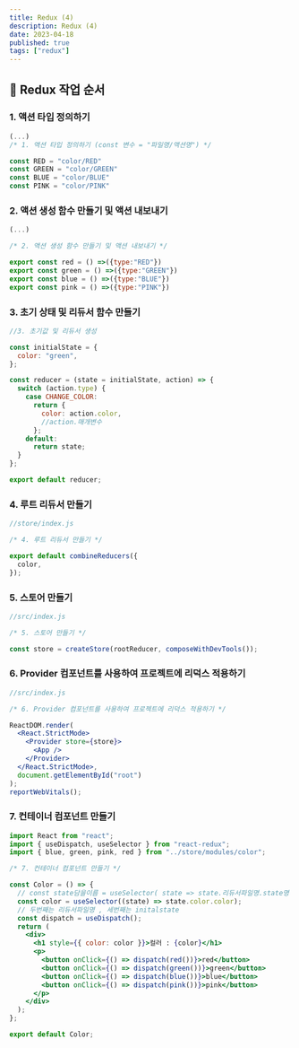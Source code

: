 ```yaml
---
title: Redux (4)
description: Redux (4)
date: 2023-04-18
published: true
tags: ["redux"]
---
```


## 🚀 **Redux 작업 순서**

### **1. 액션 타입 정의하기**

```jsx
(...)
/* 1. 액션 타입 정의하기 (const 변수 = "파일명/액션명") */

const RED = "color/RED"
const GREEN = "color/GREEN"
const BLUE = "color/BLUE"
const PINK = "color/PINK"
```

### **2. 액션 생성 함수 만들기 및 액션 내보내기**

```jsx
(...)

/* 2. 액션 생성 함수 만들기 및 액션 내보내기 */

export const red = () =>({type:"RED"})
export const green = () =>({type:"GREEN"})
export const blue = () =>({type:"BLUE"})
export const pink = () =>({type:"PINK"})
```

### **3. 초기 상태 및 리듀서 함수 만들기**

```jsx
//3. 초기값 및 리듀서 생성

const initialState = {
  color: "green",
};

const reducer = (state = initialState, action) => {
  switch (action.type) {
    case CHANGE_COLOR:
      return {
        color: action.color,
        //action.매개변수
      };
    default:
      return state;
  }
};

export default reducer;
```

### **4. 루트 리듀서 만들기**

```jsx
//store/index.js

/* 4. 루트 리듀서 만들기 */

export default combineReducers({
  color,
});
```

### **5. 스토어 만들기**

```jsx
//src/index.js

/* 5. 스토어 만들기 */

const store = createStore(rootReducer, composeWithDevTools());
```

### **6. Provider 컴포넌트를 사용하여 프로젝트에 리덕스 적용하기**

```jsx
//src/index.js

/* 6. Provider 컴포넌트를 사용하여 프로젝트에 리덕스 적용하기 */

ReactDOM.render(
  <React.StrictMode>
    <Provider store={store}>
      <App />
    </Provider>
  </React.StrictMode>,
  document.getElementById("root")
);
reportWebVitals();
```

### **7. 컨테이너 컴포넌트 만들기**

```jsx
import React from "react";
import { useDispatch, useSelector } from "react-redux";
import { blue, green, pink, red } from "../store/modules/color";

/* 7. 컨테이너 컴포넌트 만들기 */

const Color = () => {
  // const state담을이름 = useSelector( state => state.리듀서파일명.state명 )
  const color = useSelector((state) => state.color.color);
  // 두번째는 리듀서파일명 , 세번째는 initalstate
  const dispatch = useDispatch();
  return (
    <div>
      <h1 style={{ color: color }}>컬러 : {color}</h1>
      <p>
        <button onClick={() => dispatch(red())}>red</button>
        <button onClick={() => dispatch(green())}>green</button>
        <button onClick={() => dispatch(blue())}>blue</button>
        <button onClick={() => dispatch(pink())}>pink</button>
      </p>
    </div>
  );
};

export default Color;
```

